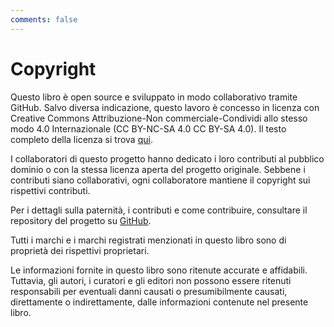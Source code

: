 ```yaml
---
comments: false
---
```


# Copyright {.unnumbered}

Questo libro è open source e sviluppato in modo collaborativo tramite GitHub. Salvo diversa indicazione, questo lavoro è concesso in licenza con Creative Commons Attribuzione-Non commerciale-Condividi allo stesso modo 4.0 Internazionale (CC BY-NC-SA 4.0 CC BY-SA 4.0). Il testo completo della licenza si trova [qui](https://creativecommons.org/licenses/by-nc-sa/4.0).

I collaboratori di questo progetto hanno dedicato i loro contributi al pubblico dominio o con la stessa licenza aperta del progetto originale. Sebbene i contributi siano collaborativi, ogni collaboratore mantiene il copyright sui rispettivi contributi.

Per i dettagli sulla paternità, i contributi e come contribuire, consultare il repository del progetto su [GitHub](https://github.com/harvard-edge/cs249r_book).

Tutti i marchi e i marchi registrati menzionati in questo libro sono di proprietà dei rispettivi proprietari.

Le informazioni fornite in questo libro sono ritenute accurate e affidabili. Tuttavia, gli autori, i curatori e gli editori non possono essere ritenuti responsabili per eventuali danni causati o presumibilmente causati, direttamente o indirettamente, dalle informazioni contenute nel presente libro.
